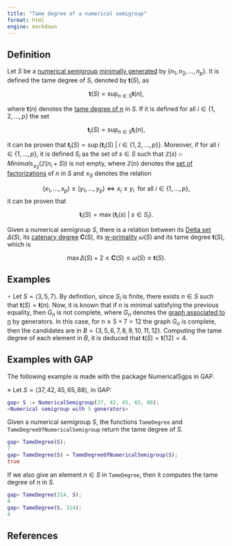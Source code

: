 ```yaml
---
title: "Tame degree of a numerical semigroup"
format: html
engine: markdown
---
```


## Definition

Let $S$ be a [numerical semigroup](../Basic-concepts/Numerical-semigroup.qmd) [minimally generated](../Basic-concepts/Minimal-set-of-generators.qmd) by $\{n_1, n_2, \ldots, n_p\}$. It is defined the tame degree of $S$, denoted by $\mathbf{t}(S)$, as

$$
\mathbf{t}(S) = \sup_{n \in S} \mathbf{t}(n),
$$

where $\mathbf{t}(n)$ denotes the [tame degree of n](Tame-degree-of-an-element.qmd) in $S$. If it is defined for all $i \in \{1, 2, \ldots, p\}$ the set

$$
\mathbf{t}_i(S) = \sup_{n \in S} \mathbf{t}_i(n),
$$

it can be proven that $\mathbf{t}_i(S) = \sup \{\mathbf{t}_i(S) ~ | ~ i \in \{1, 2, \ldots, p\}\}$. Moreover, if for all $i \in \{1, \ldots, p\}$, it is defined $S_i$ as the set of $s \in S$ such that $\mathbb{Z}(s) \cap Minimals_{\le_S}(\mathbb{Z}(n_i + S))$ is not empty, where $\mathbb{Z}(n)$ denotes the [set of factorizations](../Presentations-NS/Set-of-factorizations.qmd) of $n$ in $S$ and $\le_S$ denotes the relation

$$
(x_1, \ldots, x_p) \le (y_1, \ldots, y_p) \Longleftrightarrow x_i \le y_i ~~ \text{for all } i \in \{1, \ldots, p\}, 
$$ it can be proven that

$$
\mathbf{t}_i(S) = \max \{\mathbf{t}_i(s) ~ | ~ s \in S_i\}.
$$

Given a numerical semigroup $S$, there is a relation between its [Delta set](Delta-set-of-a-numerical-semigroup.qmd) $\Delta(S)$, its [catenary degree](Catenary-degree-of-a-numerical-semigroup.qmd) $\mathbf{C}(S)$, its [w-primality](w-primality-of-a-numerical-semigroup.qmd) $\omega(S)$ and its tame degree $\mathbf{t}(S)$, which is

$$
\max \Delta(S) + 2 \le \mathbf{C}(S) \le \omega(S) \le \mathbf{t}(S).
$$

## Examples

$\circ$ Let $S = \langle 3, 5, 7 \rangle$. By definition, since $S_i$ is finite, there exists $n \in S$ such that $\mathbf{t}(S) = \mathbf{t}(n)$. Now, it is known that if $n$ is minimal satisfying the previous equality, then $G_n$ is not complete, where $G_n$ denotes the [graph associated to n](../Presentations-NS/Graph-element-generators.qmd) by generators. In this case, for $n \ge 5 + 7 = 12$ the graph $G_n$ is complete, then the candidates are in $B = \{3, 5, 6, 7, 8, 9, 10, 11, 12\}$. Computing the tame degree of each element in $B$, it is deduced that $\mathbf{t}(S) = \mathbf{t}(12) = 4$.

## Examples with GAP

The following example is made with the package NumericalSgps in GAP.

$\diamond$ Let $S = \langle 37, 42, 45, 65, 88 \rangle$, in GAP:

``` gap
gap> S := NumericalSemigroup(37, 42, 45, 65, 88);
<Numerical semigroup with 5 generators>
```

Given a numerical semigroup $S$, the functions `TameDegree` and `TameDegreeOfNumericalSemigroup` return the tame degree of $S$.

``` gap
gap> TameDegree(S);
7
gap> TameDegree(S) = TameDegreeOfNumericalSemigroup(S);
true
```

If we also give an element $n \in S$ in `TameDegree`, then it computes the tame degree of $n$ in $S$.

``` gap
gap> TameDegree(314, S);
4
gap> TameDegree(S, 314);
4
```

## References
